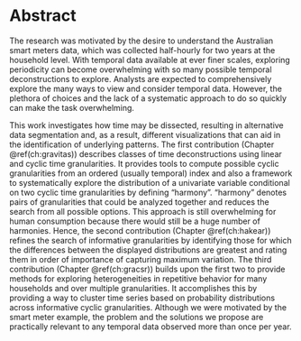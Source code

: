 # Abstract {-}

The research was motivated by the desire to understand the Australian smart meters data, which was collected half-hourly for two years at the household level. With temporal data available at ever finer scales, exploring periodicity can become overwhelming with so many possible temporal deconstructions to explore. Analysts are expected to comprehensively explore the many ways to view and consider temporal data. However, the plethora of choices and the lack of a systematic approach to do so quickly can make the task overwhelming.


<!-- exploration may be required to be carried out across both finer and coarser scales to draw useful inferences about the underlying process. It is important to be able to navigate through all the temporal deconstructions that accommodate for periodicities to have multiple perspectives of the observed data. This idea aligns with the notion of EDA (Tukey 1977) which emphasizes the use of multiple perspectives on data to help formulate hypotheses before proceeding to hypothesis testing. Slicing and dicing the data in all possible temporal scales as suggested by EDA can be a daunting task as it leads to a -->
<!-- myriad of possibilities. -->


<!-- Analysts are expected to comprehensively explore the many ways to view and consider temporal data. However, the plethora of choices and the lack of a systematic approach to do so quickly can make the task overwhelming -->


<!-- exploring periodicity can become overwhelming with so many possible temporal deconstructions to explore. Analysts are expected to comprehensively explore the many ways to view and consider temporal data. However, the plethora of choices and the lack of a systematic approach to do so quickly can make the task overwhelming. -->

<!-- <WHY> <WHAT> <HOW> -->

This work investigates how time may be dissected, resulting in alternative data segmentation and, as a result, different visualizations that can aid in the identification of underlying patterns. The first contribution (Chapter \@ref(ch:gravitas)) describes classes of time deconstructions using linear and cyclic time granularities. It provides tools to compute possible cyclic granularities from an ordered (usually temporal) index and also a framework to systematically explore the distribution of a univariate variable conditional on two cyclic time granularities by defining "harmony". "harmony" denotes pairs of granularities that could be analyzed together and reduces the search from all possible options. This approach is still overwhelming for human consumption because there would still be a huge number of harmonies. Hence, the second contribution (Chapter \@ref(ch:hakear)) refines the search of informative granularities by identifying those for which the differences between the displayed distributions are greatest and rating them in order of importance of capturing maximum variation. The third contribution (Chapter \@ref(ch:gracsr)) builds upon the first two to provide methods for exploring heterogeneities in repetitive behavior for many households and over multiple granularities. It accomplishes this by providing a way to cluster time series based on probability distributions across informative cyclic granularities. Although we were motivated by the smart meter example, the problem and the solutions we propose are practically relevant to any temporal data observed more than once per year.

<!-- there is a need to resort to clustering, which has been addressed in  It approaches the problem by computing pairwise distances between time series based on probability distributions over multiple cyclic granularities at once. -->
\newpage
